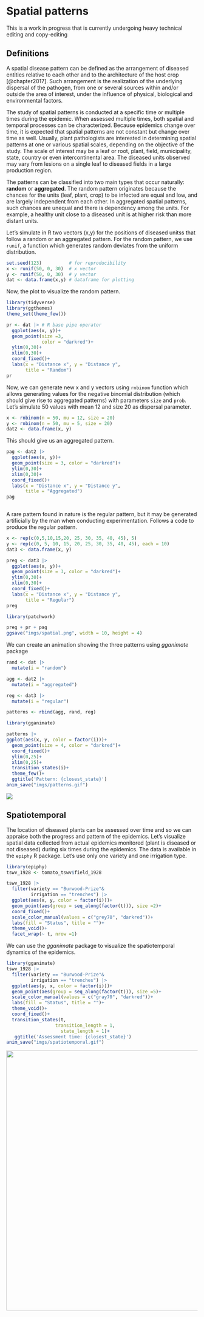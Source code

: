 # Spatial patterns

::: {.callout-note appearance="simple"}
This is a work in progress that is currently undergoing heavy technical editing and copy-editing
:::

## Definitions

A spatial disease pattern can be defined as the arrangement of diseased entities relative to each other and to the architecture of the host crop [@chapter2017]. Such arrangement is the realization of the underlying dispersal of the pathogen, from one or several sources within and/or outside the area of interest, under the influence of physical, biological and environmental factors.

The study of spatial patterns is conducted at a specific time or multiple times during the epidemic. When assessed multiple times, both spatial and temporal processes can be characterized. Because epidemics change over time, it is expected that spatial patterns are not constant but change over time as well. Usually, plant pathologists are interested in determining spatial patterns at one or various spatial scales, depending on the objective of the study. The scale of interest may be a leaf or root, plant, field, municipality, state, country or even intercontinental area. The diseased units observed may vary from lesions on a single leaf to diseased fields in a large production region.

The patterns can be classified into two main types that occur naturally: **random** or **aggregated**. The random pattern originates because the chances for the units (leaf, plant, crop) to be infected are equal and low, and are largely independent from each other. In aggregated spatial patterns, such chances are unequal and there is dependency among the units. For example, a healthy unit close to a diseased unit is at higher risk than more distant units.

Let's simulate in R two vectors (x,y) for the positions of diseased unitss that follow a random or an aggregated pattern. For the random pattern, we use `runif`, a function which generates random deviates from the uniform distribution.

```r
set.seed(123)          # for reproducibility
x <- runif(50, 0, 30)  # x vector
y <- runif(50, 0, 30)  # y vector
dat <- data.frame(x,y) # dataframe for plotting
```

Now, the plot to visualize the random pattern.

```r
library(tidyverse) 
library(ggthemes)
theme_set(theme_few())

pr <- dat |> # R base pipe operator
  ggplot(aes(x, y))+
  geom_point(size =3, 
             color = "darkred")+
  ylim(0,30)+
  xlim(0,30)+
  coord_fixed()+
  labs(x = "Distance x", y = "Distance y", 
       title = "Random")
pr
```

Now, we can generate new x and y vectors using `rnbinom` function which allows generating values for the negative binomial distribution (which should give rise to aggregated patterns) with parameters `size` and `prob`. Let's simulate 50 values with mean 12 and size 20 as dispersal parameter.

```r
x <- rnbinom(n = 50, mu = 12, size = 20)
y <- rnbinom(n = 50, mu = 5, size = 20)
dat2 <- data.frame(x, y)
```

This should give us an aggregated pattern.

```r
pag <- dat2 |>
  ggplot(aes(x, y))+
  geom_point(size = 3, color = "darkred")+
  ylim(0,30)+
  xlim(0,30)+
  coord_fixed()+
  labs(x = "Distance x", y = "Distance y", 
       title = "Aggregated")
pag
  
```

A rare pattern found in nature is the regular pattern, but it may be generated artificially by the man when conducting experimentation. Follows a code to produce the regular pattern.

```r
x <- rep(c(0,5,10,15,20, 25, 30, 35, 40, 45), 5) 
y <- rep(c(0, 5, 10, 15, 20, 25, 30, 35, 40, 45), each = 10)
dat3 <- data.frame(x, y)

preg <- dat3 |>
  ggplot(aes(x, y))+
  geom_point(size = 3, color = "darkred")+
  ylim(0,30)+
  xlim(0,30)+
  coord_fixed()+
  labs(x = "Distance x", y = "Distance y", 
       title = "Regular")
preg
```

```r
library(patchwork)

preg + pr + pag
ggsave("imgs/spatial.png", width = 10, height = 4)

```

We can create an animation showing the three patterns using *gganimate* package

```r
rand <- dat |> 
  mutate(i = "random")

agg <- dat2 |> 
  mutate(i = "aggregated")

reg <- dat3 |> 
  mutate(i = "regular")

patterns <- rbind(agg, rand, reg)

library(gganimate)

patterns |> 
ggplot(aes(x, y, color = factor(i)))+
  geom_point(size = 4, color = "darkred")+
  coord_fixed()+
  ylim(0,25)+
  xlim(0,25)+
  transition_states(i)+
  theme_few()+
  ggtitle('Pattern: {closest_state}')
anim_save("imgs/patterns.gif")

```

![](imgs/patterns.gif)

## Spatiotemporal

The location of diseased plants can be assessed over time and so we can appraise both the progress and pattern of the epidemics. Let's visualize spatial data collected from actual epidemics monitored (plant is diseased or not diseased) during six times during the epidemics. The data is available in the `epiphy` R package. Let's use only one variety and one irrigation type.

```r
library(epiphy)
tswv_1928 <- tomato_tswv$field_1928

tswv_1928 |>
  filter(variety == "Burwood-Prize"&
         irrigation == "trenches") |> 
  ggplot(aes(x, y, color = factor(i)))+
  geom_point(aes(group = seq_along(factor(t))), size =2)+
  coord_fixed()+
  scale_color_manual(values = c("grey70", "darkred"))+
  labs(fill = "Status", title = "")+
  theme_void()+
  facet_wrap(~ t, nrow =1)
```

We can use the *gganimate* package to visualize the spatiotemporal dynamics of the epidemics.

```r
library(gganimate)
tswv_1928 |>
  filter(variety == "Burwood-Prize"&
         irrigation == "trenches") |> 
  ggplot(aes(y, x, color = factor(i)))+
  geom_point(aes(group = seq_along(factor(t))), size =5)+
  scale_color_manual(values = c("gray70", "darkred"))+
  labs(fill = "Status", title = "")+
  theme_void()+
  coord_fixed()+
  transition_states(t,
                  transition_length = 1,
                    state_length = 1)+
   ggtitle('Assessment time: {closest_state}')
anim_save("imgs/spatiotemporal.gif")
```

![](imgs/spatiotemporal.gif){width="685"}
